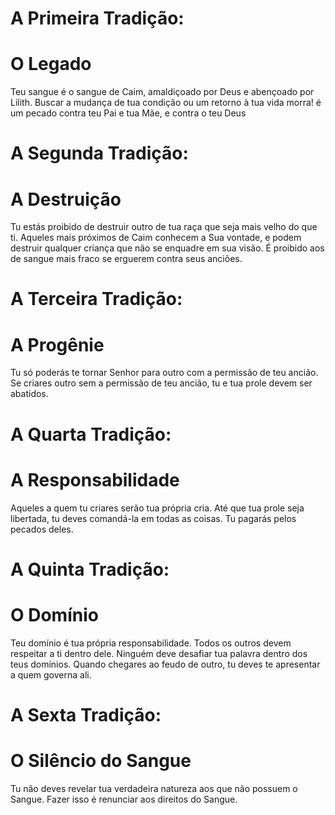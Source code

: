<Quadro>
  <div>
    <h1>A Primeira Tradição:</h1>
    <h1>O Legado</h1>
    <p>
      Teu sangue é o sangue de Caim, amaldiçoado por Deus e abençoado por
      Lilith. Buscar a mudança de tua condição ou um retorno à tua vida morra! é
      um pecado contra teu Pai e tua Mãe, e contra o teu Deus
    </p>
  </div>
  <div>
    <h1>A Segunda Tradição:</h1>
    <h1>A Destruição</h1>
    <p>
      Tu estás proibido de destruir outro de tua raça que seja mais velho do que
      ti. Aqueles mais próximos de Caim conhecem a Sua vontade, e podem destruir
      qualquer criança que não se enquadre em sua visão. É proibido aos de
      sangue mais fraco se erguerem contra seus anciões.
    </p>
  </div>
  <div>
    <h1>A Terceira Tradição:</h1>
    <h1>A Progênie</h1>
    <p>
      Tu só poderás te tornar Senhor para outro com a permissão de teu ancião.
      Se criares outro sem a permissão de teu ancião, tu e tua prole devem ser
      abatidos.
    </p>
  </div>
  <div>
    <h1>A Quarta Tradição:</h1>
    <h1>A Responsabilidade</h1>
    <p>
      Aqueles a quem tu criares serão tua própria cria. Até que tua prole seja
      libertada, tu deves comandá-la em todas as coisas. Tu pagarás pelos
      pecados deles.
    </p>
  </div>
  <div>
    <h1>A Quinta Tradição:</h1>
    <h1>O Domínio</h1>
    <p>
      Teu domínio é tua própria responsabilidade. Todos os outros devem
      respeitar a ti dentro dele. Ninguém deve desafiar tua palavra dentro dos
      teus domínios. Quando chegares ao feudo de outro, tu deves te apresentar a
      quem governa ali.
    </p>
  </div>
  <div>
    <h1>A Sexta Tradição:</h1>
    <h1>O Silêncio do Sangue</h1>
    <p>
      Tu não deves revelar tua verdadeira natureza aos que não possuem o Sangue.
      Fazer isso é renunciar aos direitos do Sangue.
    </p>
  </div>
</Quadro>
